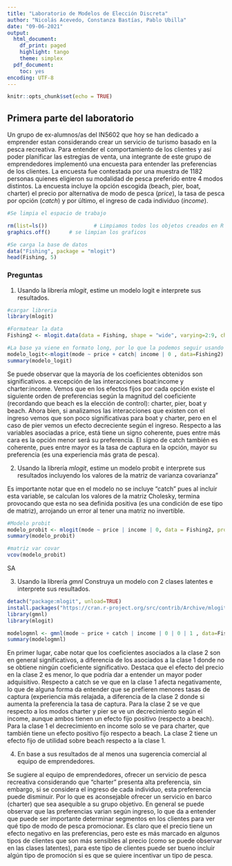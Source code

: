 ```yaml
---
title: "Laboratorio de Modelos de Elección Discreta"
author: "Nicolás Acevedo, Constanza Bastías, Pablo Ubilla"
date: "09-06-2021"
output: 
  html_document:
    df_print: paged
    highlight: tango
    theme: simplex
  pdf_document:
    toc: yes
encoding: UTF-8
---
```


```r
knitr::opts_chunk$set(echo = TRUE)
```

## Primera parte del laboratorio

Un grupo de ex-alumnos/as del IN5602 que hoy se han dedicado a emprender estan considerando crear un servicio de turismo basado en la pesca recreativa. Para entender el comportamiento de los clientes y así poder planificar las estregias de venta, una integrante de este grupo de emprendedores implementó una encuesta para entender las preferencias de los clientes. La encuesta fue contestada por una muestra de 1182 personas quienes eligieron su modalidad de pesca preferido entre 4 modos distintos. La encuesta incluye la opción escogida (beach, pier, boat, charter) el precio por alternativa de modo de pesca (*price*), la tasa de pesca por opción (*catch*) y por último, el ingreso de cada individuo (*income*).

```r
#Se limpia el espacio de trabajo

rm(list=ls())				# Limpiamos todos los objetos creados en R
graphics.off()	    # se limpian los graficos 

```

```r
#Se carga la base de datos
data("Fishing", package = "mlogit")
head(Fishing, 5)
```

### Preguntas

1.  Usando la librería *mlogit*, estime un modelo logit e interprete sus resultados.

```r
#cargar libreria
library(mlogit)

#Formatear la data
Fishing2 <- mlogit.data(data = Fishing, shape = "wide", varying=2:9, choice = "mode")

#La base ya viene en formato long, por lo que la podemos seguir usando
modelo_logit<-mlogit(mode ~ price + catch| income | 0 , data=Fishing2)	
summary(modelo_logit)
```

Se puede observar que la mayoría de los coeficientes obtenidos son significativos. a excepción de las interacciones boat:income y charter:income. Vemos que en los efectos fijos por cada opción existe el siguiente orden de preferencias según la magnitud del coeficiente (recordando que beach es la elección de control): charter, pier, boat y beach. Ahora bien, si analizamos las interacciones que existen con el ingreso vemos que son poco significativas para boat y charter, pero en el caso de pier vemos un efecto decreciente según el ingreso. Respecto a las variables asociadas a price, está tiene un signo coherente, pues entre más cara es la opción menor será su preferencia. El signo de catch también es coherente, pues entre mayor es la tasa de captura en la opción, mayor su preferencia (es una experiencia más grata de pesca).

2.  Usando la librería *mlogit*, estime un modelo probit e interprete sus resultados incluyendo los valores de la matriz de varianza covarianza"

Es importante notar que en el modelo no se incluye "catch" pues al incluir esta variable, se calculan los valores de la matriz Cholesky, termina provocando que esta no sea definida positiva (es una condición de ese tipo de matriz), arrojando un error al tener una matriz no invertible.

```r
#Modelo probit
modelo_probit <- mlogit(mode ~ price | income | 0, data = Fishing2, probit = TRUE, print.level=1)	
summary(modelo_probit)

#matriz var covar
vcov(modelo_probit)
```

SA

3.  Usando la librería *gmnl* Construya un modelo con 2 clases latentes e interprete sus resultados.

```r

detach("package:mlogit", unload=TRUE)
install.packages("https://cran.r-project.org/src/contrib/Archive/mlogit/mlogit_1.0-2.tar.gz", repos=NULL,type="source")
library(gmnl)
library(mlogit) 

modelogmnl <- gmnl(mode ~ price + catch | income | 0 | 0 | 1 , data=Fishing2, model='lc', Q=2)
summary(modelogmnl)

```

En primer lugar, cabe notar que los coeficientes asociados a la clase 2 son en general significativos, a diferencia de los asociados a la clase 1 donde no se obtiene ningún coeficiente significativo. Destaca que el efecto del precio en la clase 2 es menor, lo que podría dar a entender un mayor poder adquisitivo. Respecto a catch se ve que en la clase 1 afecta negativamente, lo que de alguna forma da entender que se prefieren menores tasas de captura (experiencia más relajada, a diferencia de la clase 2 donde si aumenta la preferencia la tasa de captura. Para la clase 2 se ve que respecto a los modos charter y pier se ve un decrecimiento según el income, aunque ambos tienen un efecto fijo positivo (respecto a beach). Para la clase 1 el decrecimiento en income solo se ve para charter, que también tiene un efecto positivo fijo respecto a beach. La clase 2 tiene un efecto fijo de utilidad sobre beach respecto a la clase 1.

4.  En base a sus resultados de al menos una sugerencia comercial al equipo de emprendedores.

Se sugiere al equipo de emprendedores, ofrecer un servicio de pesca recreativa considerando que "charter" presenta alta preferencia, sin embargo, si se considera el ingreso de cada individuo, esta preferencia puede disminuir. Por lo que es aconsejable ofrecer un servicio en barco (charter) que sea asequible a su grupo objetivo. En general se puede observar que las preferencias varian según ingreso, lo que da a entender que puede ser importante determinar segmentos en los clientes para ver qué tipo de modo de pesca promocionar. Es claro que el precio tiene un efecto negativo en las preferencias, pero este es más marcado en algunos tipos de clientes que son más sensibles al precio (como se puede observar en las clases latentes), para este tipo de clientes puede ser bueno incluir algún tipo de promoción si es que se quiere incentivar un tipo de pesca.
